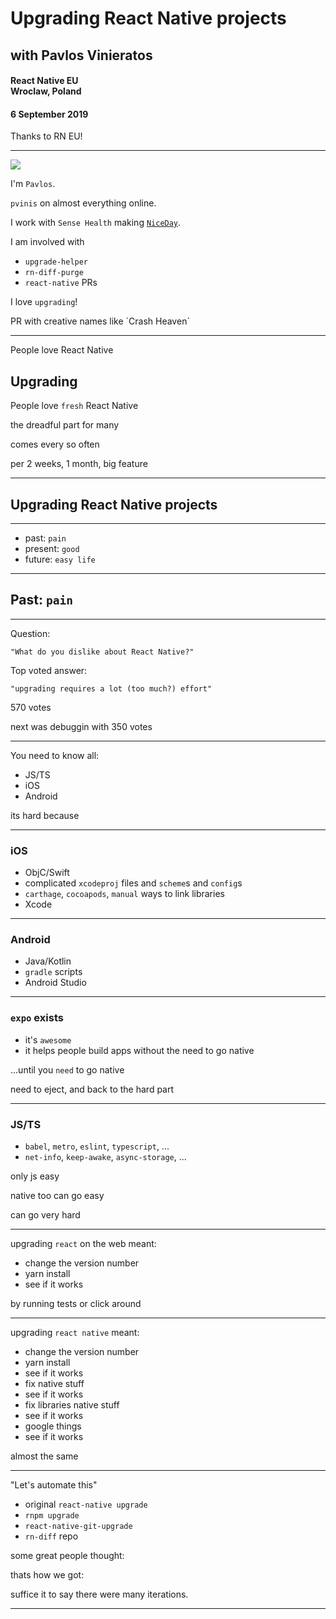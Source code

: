 



<Head>
	<link href="https://pvinis.github.io/iosevka-webfont/2.3.0/webfont.css" rel="stylesheet" />
</Head>


# Upgrading React Native projects

## with Pavlos Vinieratos

#### React Native EU <br /> Wroclaw, Poland

#### 6 September 2019

<Notes>
Thanks to RN EU!
</Notes>

---

<Split>

<img src={myFace} />

I'm `Pavlos`.

`pvinis` on almost everything online.

I work with `Sense Health` making [`NiceDay`](https://niceday.app/).

<Appear>
<div>
I am involved with

- `upgrade-helper`
- `rn-diff-purge`
- `react-native` PRs

I love `upgrading`!
</div>
</Appear>

</Split>

<Notes>
PR with creative names like `Crash Heaven`
</Notes>

---
<!--

I enjoy making things that:

- `work`
- work `well`
- work `simply`

mostly in that order.

---
-->

People love React Native

<RAppear>

## Upgrading

People love `fresh` React Native

</RAppear>

<Notes>
the dreadful part for many

comes every so often

per 2 weeks, 1 month, big feature
</Notes>

---

## Upgrading React Native projects

---

- past: `pain`
- present: `good`
- future: `easy life`

---

## Past: `pain`

---

Question:

`"What do you dislike about React Native?"`

Top voted answer:

`"upgrading requires a lot (too much?) effort"`

<Notes>
570 votes

next was debuggin with 350 votes
</Notes>

---

You need to know all:
- JS/TS
- iOS
- Android

<Notes>
its hard because
</Notes>

---

### iOS

- ObjC/Swift
- complicated `xcodeproj` files and `scheme`s and `config`s
- `carthage`, `cocoapods`, `manual` ways to link libraries
- Xcode

---

### Android

- Java/Kotlin
- `gradle` scripts
- Android Studio

---

### `expo` exists

- it's `awesome`
- it helps people build apps without the need to go native

<Appear>

...until you `need` to go native

</Appear>

<Notes>
need to eject, and back to the hard part
</Notes>

---

### JS/TS

- `babel`, `metro`, `eslint`, `typescript`, ...
- `net-info`, `keep-awake`, `async-storage`, ...

<Notes>
only js easy

native too can go easy

can go very hard
</Notes>

---

upgrading `react` on the web meant:

- change the version number
- yarn install
- see if it works

<Notes>
by running tests or click around
</Notes>

---

upgrading `react native` meant:

- change the version number
- yarn install
- see if it works
- fix native stuff
- see if it works
- fix libraries native stuff
- see if it works
- google things
- see if it works

<Notes>
almost the same
</Notes>

---

"Let's automate this"

- original `react-native upgrade`
- `rnpm upgrade`
- `react-native-git-upgrade`
- `rn-diff` repo

<Notes>
some great people thought:

thats how we got:

suffice it to say there were many iterations.
</Notes>

---

<!--

#### current work

purge seems to be the most stable and consistent way to do the upgrades using this way (this way is to get the template, old and new, and compare).
purge-web is a simple interface to get the manual diffs
in 0.59 @thymikee already made rn-cli to do `react-native upgrade` using the purge way, and we will improve on this.
there is also work done @watadarkstar to take the simple purge-web and supercharge it, so users can have one place they can go, adn no matter if they prefer manual, automatic or whatever, they can get instructions to complete the upgrade.
(of course each project is unique and we can never cover everyone, but we can cover most people, and most rn core related things. everything else that someone might add, it kind of becomes their responsibility to make sure it works after an upgrade)

@ncuillery
@lucasbento
@kelset
@cpojer

---

#### future: cli, website

try the link-less for android and maybe cocoapods for ios

---

demo?

real senario
i want to upgrade!
go read the changelog first. learn about what and why of changes (or blog)
i read it, it was cool stuff, i want it!
run `react-native upgrade`
but you said its not ready yet! or it didnt work for me!
true. go to upgrade-helper do it manually
start with config and js stuff, go to ios and android after
yey done!
run your tests, manual test
yeayea let me add hooks.
do it, you have the latest version


final:
changelog
upgrade auto or manual
make sure it not broken
enjoy the new stuff




qna form?

hand-up poll:
- i have done an upgrade
- i prefer manual or i prefer auto


---

# Questions?

- sense
- links to all the others, like bento, mfik or something, etc.
- packt upgrade video?


Find me as `pvinis` on the social thing of your choice

https://pvin.is






upgrading RN EU talk

30min or 10min



why i like upgrading

give me betas and take my soul


qna form?


make a slide with stuff added in each release, and say that its also a bunch of fixes. Itterally, “a bunch”




ng the scope of this issue but if you have the desire to answer further I would appreciate the help.
Essentially react-native upgrade was not working for me so I am going the manual route. The first link you have provided for the upgrade guide is what I have been referencing.
However, it's a bit confusing.
Am I supposed to literally update the MODIFIED files by pasting in the changes?
When a file is ADDED how do you know it's proper location in the project?
For ios/Podfile which was added, do to add all of those pods somewhere specific? Or just the text above the message "All these libraries below have been removed from the Xcode project file and now live in the Podfile. Cocoapods handles the linking now. Here you can add more libraries with native modules."? What about all the pods below?
Thanks for your time. Sorry it's just that this upgrade process isn't very clear to me.



future: cli, website
try the link-less for android and maybe cocoapods for ios

demo?

real senario
i want to upgrade!
go read the changelog first. learn about what and why of changes (or blog)
i read it, it was cool stuff, i want it!
run `react-native upgrade`
but you said its not ready yet! or it didnt work for me!
true. go to upgrade-helper do it manually
start with config and js stuff, go to ios and android after
yey done!
run your tests, manual test
yeayea let me add hooks.
do it, you have the latest version


final:
changelog
upgrade auto or manual
make sure it not broken
enjoy the new stuff
 -->


<!--

hand-up poll:
- i have done an upgrade
- i prefer manual or i prefer auto

credits:
- sense
- links to all the others, like bento, mfik or something, etc.
- my blog
- my twitter and gh
- packt upgrade video?
- -->

<!--

https://medium.com/@marcelkalveram/upgrading-react-native-to-version-0-59-and-beyond-a-step-by-step-guide-d4c2926dd482 -->

<!--

'<insert github comments here for upgrading> '
<insert my comment with help how to do it>

link to https://github.com/pvinis/talk-upgrading-react-native/

upload to speakerdeck,
and to my website -->


<!--

- `react-native upgrade`
- open the diff and go through the files
	- first the easy files like package.json, eslintrc, gradle etc
	- trying android
	- https://github.com/react-native-community/cli/blob/master/docs/configuration.md to move rnpm to react-native.config.js
	- trying to make the android with libs without auto, work

links:
https://github.com/guhungry/laravel-diff-purge
https://github.com/nirre7/ignite-bowser-diff-purge



add footer with @pvinis and maaaybe number slides

-->
